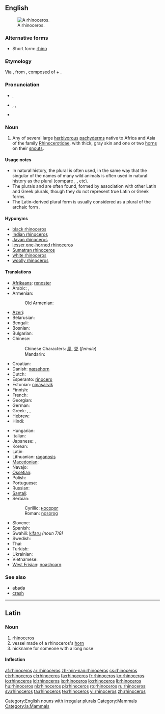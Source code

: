 {{wikipedia}}
{{also|rhinocéros}}
==English==
[[Image:Ceratotherium simum kwh.jpg|thumb|A rhinoceros.]]

===Alternative forms===
* Short form: [[rhino]]

===Etymology===
Via {{etyl|la}} {{term|lang=la|rhinoceros}},  from {{etyl|grc}} {{term|ῥινόκερως||sc=Polytonic|tr=rhinokerōs|lang=grc}}, composed of {{term|sc=polytonic|ῥίς|tr=rhis||nose}} + {{term|sc=polytonic|κέρας|tr=kéras||horn}}.

===Pronunciation===
* {{a|UK}} {{IPA|/raɪˈnɒsərəs/}}, {{SAMPA|/raI"nQs@r@s/}}
* {{a|US}} {{enPR|rī-näsʹə-rəs}}, {{IPA|/raɪˈnɑːsərəs/}}, {{SAMPA|/raI"nA:s@r@s/}}
* {{audio|en-us-rhinoceros.ogg|Audio (US)}}

===Noun===
{{en-noun|sg=rhinoceros|pl='''rhinoceros''', ''less commonly:'' '''[[rhinoceroses]]''' ''or rare, academic:'' '''[[rhinocerotes]]'''}}

# Any of several large [[herbivorous]] [[pachyderm]]s native to Africa and Asia of the family [[Rhinocerotidae]], with thick, gray skin and one or two [[horn]]s on their [[snout]]s.

====Usage notes====
{{unreferenced}}
* In natural history, the plural {{term|rhinoceros}} is often used, in the same way that the singular of the names of many wild animals is often used in natural history as the plural (compare {{term|gazelle}}, {{term|elephant}}, etc).
* The plurals {{term|rhinoceri}} and {{term|rhinoceroi}} are often found, formed by association with other Latin and Greek plurals, though they do not represent true Latin or Greek forms.
* The Latin-derived plural form {{term|rhinocerotes}} is usually considered as a plural of the archaic form {{term|rhinocerot}}.

====Hyponyms====
* [[black rhinoceros]]
* [[Indian rhinoceros]]
* [[Javan rhinoceros]]
* [[lesser one-horned rhinoceros]]
* [[Sumatran rhinoceros]]
* [[white rhinoceros]]
* [[woolly rhinoceros]]

====Translations====
{{trans-top|herbivorous pachyderm with horn(s)}}
* [[Afrikaans]]: [[renoster]]
* Arabic: {{t|ar|وحيد القرن|m|tr=waHiid al-qarn}},  {{t|ar|كركدن|m|tr=karkáddan}}
* Armenian: {{t-|hy|ռնգեղջյուր|tr=ṙngeġǰyur|xs=Armenian}}
*: Old Armenian: {{tø|xcl|ռնգեղջիւր|tr=ṙngełǰiwr|sc=Armn|xs=Old Armenian}}
* [[Azeri]]: {{t|az|kərgədan|xs=Azeri}}
* Belarusian: {{t|be|насарог|m|tr=nasaróh|xs=Belarusian}}
* Bengali: {{t|bn|গন্ডার|sc=Beng|xs=Bengali}}
* Bosnian: {{t-|bs|nosorog|m}}
* Bulgarian: {{t+|bg|носорог|m|tr=nosoróg}}
* Chinese:
*: Chinese Characters: [[犀]], [[兕]] (''female'')
*: Mandarin: {{t-|cmn|犀牛|tr=xīniú|sc=Hani}}
* Croatian: {{t-|hr|nosorog|m|alt=nȍsorog}}
* Danish: [[næsehorn]] {{n}}
* Dutch: {{t+|nl|neushoorn|m}}
* Esperanto: [[rinocero]]
* Estonian: [[ninasarvik]]
* Finnish: {{t+|fi|sarvikuono}}
* French: {{t+|fr|rhinocéros|m}}
* Georgian: {{t-|ka|მარტორქა|tr=martork'i|sc=Geor|xs=Georgian}}
* German: {{t+|de|Nashorn|m}}
* Greek: {{t|el|ρινόκερος|m|tr=rinókeros}}, {{t|el|ρινόκερως|m|tr=rinókeros}}, {{t|el|ριονκερώντος|m|tr=rionkeróntos}}
* Hebrew: {{t+|he|קרנף|m}}
* Hindi: {{t|hi|गैंडा|xs=Hindi}}
{{trans-mid}}
* Hungarian: {{t+|hu|rinocérosz}}
* Italian: {{t+|it|rinoceronte|m}}
* Japanese: {{t+|ja|犀}},  {{t+|ja|サイ|tr=sai}}
* Korean: {{t|ko|코뿔소|tr=koppulso}}
* Latin: {{t-|la|rhinoceros|m}}
* Lithuanian: [[raganosis]] {{m}}
* [[Macedonian]]: {{t-|mk|носорог|m|tr=nósorog|xs=Macedonian}}
* Navajo: {{tø|nv|déélgééd}}
* [[Ossetian]]: {{tø|os|сыкъафындз|tr=sykhafyndz}}
* Polish: {{t+|pl|nosorożec|m}}
* Portuguese: {{t+|pt|rinoceronte|m}}
* Russian: {{t+|ru|носорог|m|tr=nosoróg}}
* [[Santali]]: {{tø|sat|ᱜᱚᱱᱰ ᱜᱟᱨᱩᱲ|tr=gandd gaarurr|sc=Olck}}
* Serbian:
*: Cyrillic: [[носорог]] {{m}}
*: Roman: [[nosorog]] {{m}}
* Slovene: {{t+|sl|nosorog|m}}
* Spanish: {{t+|es|rinoceronte|m}}
* Swahili: [[kifaru]] ''(noun 7/8)''
* Swedish: {{t+|sv|noshörning|c}}
* Thai: {{t|th|แรด}}
* Turkish: {{t+|tr|gergedan}}
* Ukrainian: {{t|uk|носоріг|m|tr=nosoríh|xs=Ukrainian}}
* Vietnamese: {{t|vi|tê giác|xs=Vietnamese}}
* [[West Frisian]]: [[noashoarn]]
{{trans-bottom}}

===See also===
* [[abada]]
* [[crash]]

[[Category:English nouns with irregular plurals]]

----

==Latin==

===Noun===
{{la-noun|rhīnocerōs|rhinocerotis|rhīnocerōtis|m|third}}

# [[rhinoceros#English|rhinoceros]]
# vessel made of a rhinoceros's [[horn]]
# nickname for someone with a long nose

====Inflection====
{{la-decl-3rd|rhinoceros|rhīnocerōs|rhinocerot|rhīnocerōt}}

[[Category:Mammals]]
[[Category:la:Mammals]]

[[af:rhinoceros]]
[[ar:rhinoceros]]
[[zh-min-nan:rhinoceros]]
[[cs:rhinoceros]]
[[et:rhinoceros]]
[[el:rhinoceros]]
[[fa:rhinoceros]]
[[fr:rhinoceros]]
[[ko:rhinoceros]]
[[io:rhinoceros]]
[[id:rhinoceros]]
[[is:rhinoceros]]
[[lo:rhinoceros]]
[[li:rhinoceros]]
[[hu:rhinoceros]]
[[nl:rhinoceros]]
[[pl:rhinoceros]]
[[ro:rhinoceros]]
[[ru:rhinoceros]]
[[sv:rhinoceros]]
[[ta:rhinoceros]]
[[te:rhinoceros]]
[[vi:rhinoceros]]
[[zh:rhinoceros]]